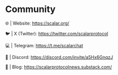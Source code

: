 
# Community

<TitleDescription text="Stay updated on our latest developments and upcoming features by following us on social media and subscribing to our newsletter." />

🌐 | Website: https://scalar.org/

🐦 | X (Twitter): https://twitter.com/scalarprotocol

💻 | Telegram: https://t.me/scalarchat

📱 | Discord: https://discord.com/invite/a5Hx6GnqzJ

📒 | Blog: https://scalarprotocolnews.substack.com/

